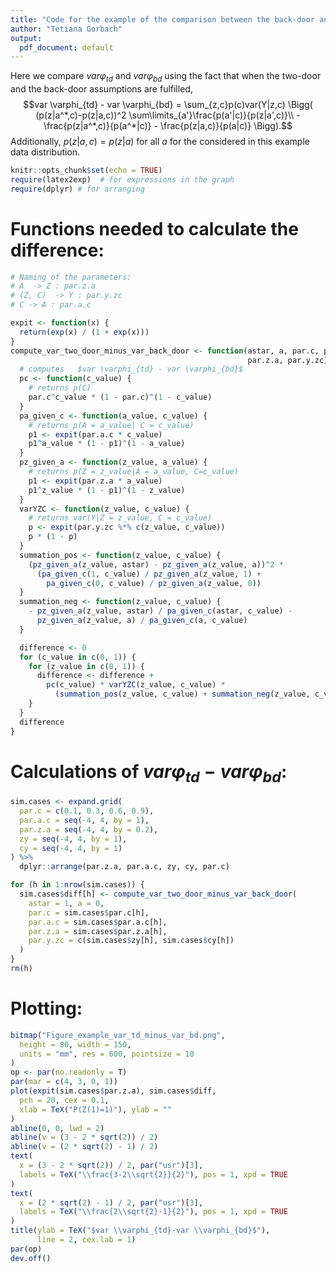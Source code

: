 ```yaml
---
title: "Code for the example of the comparison between the back-door and the two-door bounds."
author: "Tetiana Gorbach"
output:
  pdf_document: default
---
```


Here we compare $var \varphi_{td}$ and $var \varphi_{bd}$ using the fact that when the two-door and the back-door assumptions are fulfilled, 
$$var \varphi_{td} - var \varphi_{bd} = \sum_{z,c}p(c)var(Y|z,c) \Bigg( (p(z|a^*,c)-p(z|a,c))^2  \sum\limits_{a'}\frac{p(a'|c)}{p(z|a',c)}\\
- \frac{p(z|a^*,c)}{p(a^*|c)}  - \frac{p(z|a,c)}{p(a|c)}  \Bigg).$$
Additionally, $p(z|a,c) = p(z|a)$  for all $a$ for the considered in this example data distribution.

```r
knitr::opts_chunk$set(echo = TRUE)
require(latex2exp)  # for expressions in the graph
require(dplyr) # for arranging
```

# Functions needed to calculate the difference:
```r
# Naming of the parameters: 
# A  -> Z : par.z.a
# (Z, C)  -> Y : par.y.zc
# C -> A : par.a.c

expit <- function(x) {
  return(exp(x) / (1 + exp(x)))
}
compute_var_two_door_minus_var_back_door <- function(astar, a, par.c, par.a.c, 
                                                     par.z.a, par.y.zc) {
  # computes   $var \varphi_{td} - var \varphi_{bd}$
  pc <- function(c_value) {
    # returns p(C)
    par.c^c_value * (1 - par.c)^(1 - c_value)
  }
  pa_given_c <- function(a_value, c_value) {
    # returns p(A = a_value| C = c_value)
    p1 <- expit(par.a.c * c_value)
    p1^a_value * (1 - p1)^(1 - a_value)
  }
  pz_given_a <- function(z_value, a_value) {
    # returns p(Z = z_value|A = a_value, C=c_value)
    p1 <- expit(par.z.a * a_value)
    p1^z_value * (1 - p1)^(1 - z_value)
  }
  varYZC <- function(z_value, c_value) {
    # returns var(Y|Z = z_value, C = c_value)
    p <- expit(par.y.zc %*% c(z_value, c_value))
    p * (1 - p)
  }
  summation_pos <- function(z_value, c_value) {
    (pz_given_a(z_value, astar) - pz_given_a(z_value, a))^2 *
      (pa_given_c(1, c_value) / pz_given_a(z_value, 1) +
        pa_given_c(0, c_value) / pz_given_a(z_value, 0))
  }
  summation_neg <- function(z_value, c_value) {
    - pz_given_a(z_value, astar) / pa_given_c(astar, c_value) -
      pz_given_a(z_value, a) / pa_given_c(a, c_value)
  }

  difference <- 0
  for (c_value in c(0, 1)) {
    for (z_value in c(0, 1)) {
      difference <- difference +
        pc(c_value) * varYZC(z_value, c_value) *
          (summation_pos(z_value, c_value) + summation_neg(z_value, c_value))
    }
  }
  difference
}
```

# Calculations of $var \varphi_{td}-var \varphi_{bd}:$
```r
sim.cases <- expand.grid(
  par.c = c(0.1, 0.3, 0.6, 0.9),
  par.a.c = seq(-4, 4, by = 1),
  par.z.a = seq(-4, 4, by = 0.2),
  zy = seq(-4, 4, by = 1),
  cy = seq(-4, 4, by = 1)
) %>%
  dplyr::arrange(par.z.a, par.a.c, zy, cy, par.c)

for (h in 1:nrow(sim.cases)) {
  sim.cases$diff[h] <- compute_var_two_door_minus_var_back_door(
    astar = 1, a = 0,
    par.c = sim.cases$par.c[h],
    par.a.c = sim.cases$par.a.c[h],
    par.z.a = sim.cases$par.z.a[h],
    par.y.zc = c(sim.cases$zy[h], sim.cases$cy[h])
  )
}
rm(h)
```

# Plotting:
```r
bitmap("Figure_example_var_td_minus_var_bd.png",
  height = 80, width = 150,
  units = "mm", res = 600, pointsize = 10
)
op <- par(no.readonly = T)
par(mar = c(4, 3, 0, 1))
plot(expit(sim.cases$par.z.a), sim.cases$diff,
  pch = 20, cex = 0.1,
  xlab = TeX("P(Z(1)=1)"), ylab = ""
)
abline(0, 0, lwd = 2)
abline(v = (3 - 2 * sqrt(2)) / 2)
abline(v = (2 * sqrt(2) - 1) / 2)
text(
  x = (3 - 2 * sqrt(2)) / 2, par("usr")[3],
  labels = TeX("\\frac{3-2\\sqrt{2}}{2}"), pos = 1, xpd = TRUE
)
text(
  x = (2 * sqrt(2) - 1) / 2, par("usr")[3],
  labels = TeX("\\frac{2\\sqrt{2}-1}{2}"), pos = 1, xpd = TRUE
)
title(ylab = TeX("$var \\varphi_{td}-var \\varphi_{bd}$"), 
      line = 2, cex.lab = 1)
par(op)
dev.off()
```

